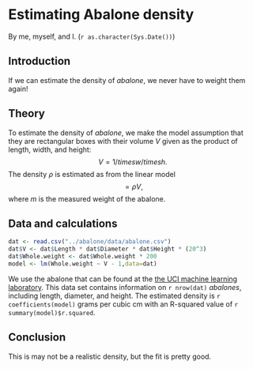 Estimating Abalone density
==========================
By me, myself, and I. (`r as.character(Sys.Date())`)

Introduction
------------
If we can estimate the density of _abalone_, we never have to weight them again!

Theory
------
To estimate the density of _abalone_, we make the model assumption that they are rectangular boxes with their volume $V$ given as the product of length, width, and height:
$$V = 1/times w/times h.$$
The density $\rho$ is estimated as from the linear model
$$ = \rho V, $$
where $m$ is the measured weight of the abalone.

Data and calculations
---------------------
```r
dat <- read.csv("../abalone/data/abalone.csv")
dat$V <- dat$Length * dat$Diameter * dat$Height * (20^3)
dat$Whole.weight <- dat$Whole.weight * 200
model <- lm(Whole.weight ~ V - 1,data=dat)
```
We use the abalone that can be found at the [the UCI machine learning laboratory](http://archive.ics.uci.edu/ml/datasets/Abalone). This data set contains information on `r nrow(dat)` _abalones_, including length, diameter, and height. The estimated density is `r coefficients(model)` grams per cubic cm with an R-squared value of `r summary(model)$r.squared`.

Conclusion
----------
This is may not be a realistic density, but the fit is pretty good.